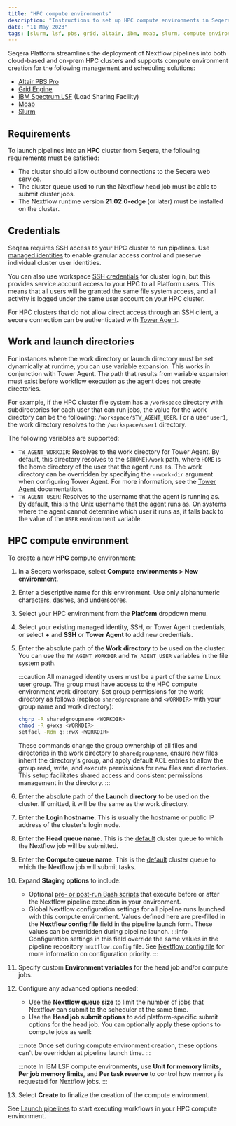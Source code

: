```yaml
---
title: "HPC compute environments"
description: "Instructions to set up HPC compute environments in Seqera Platform"
date: "11 May 2023"
tags: [slurm, lsf, pbs, grid, altair, ibm, moab, slurm, compute environment]
---
```


Seqera Platform streamlines the deployment of Nextflow pipelines into both cloud-based and on-prem HPC clusters and supports compute environment creation for the following management and scheduling solutions:

- [Altair PBS Pro](https://www.altair.com/pbs-professional/)
- [Grid Engine](https://www.altair.com/grid-engine/)
- [IBM Spectrum LSF](https://www.ibm.com/products/hpc-workload-management/details) (Load Sharing Facility)
- [Moab](http://docs.adaptivecomputing.com/suite/8-0/basic/help.htm#topics/moabWorkloadManager/topics/intro/productOverview.htm)
- [Slurm](https://slurm.schedmd.com/overview.html)

## Requirements

To launch pipelines into an **HPC** cluster from Seqera, the following requirements must be satisfied:

- The cluster should allow outbound connections to the Seqera web service.
- The cluster queue used to run the Nextflow head job must be able to submit cluster jobs.
- The Nextflow runtime version **21.02.0-edge** (or later) must be installed on the cluster.

## Credentials

Seqera requires SSH access to your HPC cluster to run pipelines. Use [managed identities](../credentials/managed_identities.mdx) to enable granular access control and preserve individual cluster user identities. 

You can also use workspace [SSH credentials](../credentials/ssh_credentials.mdx) for cluster login, but this provides service account access to your HPC to all Platform users. This means that all users will be granted the same file system access, and all activity is logged under the same user account on your HPC cluster. 

For HPC clusters that do not allow direct access through an SSH client, a secure connection can be authenticated with [Tower Agent](../supported_software/agent/agent.mdx).

## Work and launch directories

For instances where the work directory or launch directory must be set dynamically at runtime, you can use variable expansion. This works in conjunction with Tower Agent. The path that results from variable expansion must exist before workflow execution as the agent does not create directories.

For example, if the HPC cluster file system has a `/workspace` directory with subdirectories for each user that can run jobs, the value for the work directory can be the following: `/workspace/$TW_AGENT_USER`. For a user `user1`, the work directory resolves to the `/workspace/user1` directory.

The following variables are supported:

- `TW_AGENT_WORKDIR`: Resolves to the work directory for Tower Agent. By default, this directory resolves to the `${HOME}/work` path, where `HOME` is the home directory of the user that the agent runs as. The work directory can be overridden by specifying the `--work-dir` argument when configuring Tower Agent. For more information, see the [Tower Agent][agent] documentation.
- `TW_AGENT_USER`: Resolves to the username that the agent is running as. By default, this is the Unix username that the agent runs as. On systems where the agent cannot determine which user it runs as, it falls back to the value of the `USER` environment variable.

## HPC compute environment

To create a new **HPC** compute environment:

1.  In a Seqera workspace, select **Compute environments > New environment**.
1.  Enter a descriptive name for this environment. Use only alphanumeric characters, dashes, and underscores.
1.  Select your HPC environment from the **Platform** dropdown menu.
1.  Select your existing managed identity, SSH, or Tower Agent credentials, or select **+** and **SSH** or **Tower Agent** to add new credentials.
1.  Enter the absolute path of the **Work directory** to be used on the cluster. You can use the `TW_AGENT_WORKDIR` and `TW_AGENT_USER` variables in the file system path.

    :::caution
    All managed identity users must be a part of the same Linux user group. The group must have access to the HPC compute environment work directory. Set group permissions for the work directory as follows (replace `sharedgroupname` and `<WORKDIR>` with your group name and work directory):

    ```bash
    chgrp -R sharedgroupname <WORKDIR>
    chmod -R g+wxs <WORKDIR>
    setfacl -Rdm g::rwX <WORKDIR>
    ```

    These commands change the group ownership of all files and directories in the work directory to `sharedgroupname`, ensure new files inherit the directory's group, and apply default ACL entries to allow the group read, write, and execute permissions for new files and directories. This setup facilitates shared access and consistent permissions management in the directory.
    :::

1.  Enter the absolute path of the **Launch directory** to be used on the cluster. If omitted, it will be the same as the work directory.
1.  Enter the **Login hostname**. This is usually the hostname or public IP address of the cluster's login node.
1.  Enter the **Head queue name**. This is the [default](https://www.nextflow.io/docs/latest/process.html#queue) cluster queue to which the Nextflow job will be submitted.
1. Enter the **Compute queue name**. This is the [default](https://www.nextflow.io/docs/latest/process.html#queue) cluster queue to which the Nextflow job will submit tasks.
1. Expand **Staging options** to include:
    - Optional [pre- or post-run Bash scripts](../launch/advanced.mdx#pre-and-post-run-scripts) that execute before or after the Nextflow pipeline execution in your environment.
    - Global Nextflow configuration settings for all pipeline runs launched with this compute environment. Values defined here are pre-filled in the **Nextflow config file** field in the pipeline launch form. These values can be overridden during pipeline launch. 
    :::info
    Configuration settings in this field override the same values in the pipeline repository `nextflow.config` file. See [Nextflow config file](../launch/advanced.mdx#nextflow-config-file) for more information on configuration priority. 
    :::
1. Specify custom **Environment variables** for the head job and/or compute jobs.
1. Configure any advanced options needed:
    - Use the **Nextflow queue size** to limit the number of jobs that Nextflow can submit to the scheduler at the same time.
    - Use the **Head job submit options** to add platform-specific submit options for the head job. You can optionally apply these options to compute jobs as well:

    :::note
    Once set during compute environment creation, these options can't be overridden at pipeline launch time.
    :::

    :::note
    In IBM LSF compute environments, use **Unit for memory limits**, **Per job memory limits**, and **Per task reserve** to control how memory is requested for Nextflow jobs.
    :::

1. Select **Create** to finalize the creation of the compute environment.

See [Launch pipelines](../launch/launchpad.mdx) to start executing workflows in your HPC compute environment.


<!-- links -->
[agent]: ../supported_software/agent/agent.mdx
